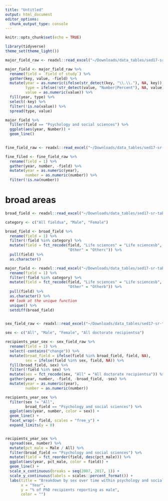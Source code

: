 ```yaml
---
title: "Untitled"
output: html_document
editor_options: 
  chunk_output_type: console
---
```


```r
knitr::opts_chunk$set(echo = TRUE)
```

```r
library(tidyverse)
theme_set(theme_light())

major_field_raw <- readxl::read_excel("~/Downloads/data_tables/sed17-sr-tab012.xlsx", skip = 3)

major_field <- major_field_raw %>% 
  rename(field = `Field of study`) %>% 
  gather(key, value, -field) %>% 
  mutate(year = as.numeric(ifelse(str_detect(key, "\\.\\."), NA, key)), 
         type = ifelse(!str_detect(value, "Number|Percent"), NA, value), 
         value = as.numeric(value)) %>%
  fill(year, type) %>% 
  select(-key) %>% 
  filter(!is.na(value)) %>% 
  spread(type, value) 

major_field %>% 
  filter(field == "Psychology and social sciences") %>% 
  ggplot(aes(year, Number)) +
  geom_line()
  
```

```r
fine_field_raw <- readxl::read_excel("~/Downloads/data_tables/sed17-sr-tab013.xlsx", skip = 3) 

fine_filed <- fine_field_raw %>% 
  rename(field = 1) %>% 
  gather(year, number, -field) %>% 
  mutate(year = as.numeric(year), 
         number = as.numeric(number)) %>% 
  filter(!is.na(number))

```

# broad areas
```r
broad_field <- readxl::read_excel("~/Downloads/data_tables/sed17-sr-tab014.xlsx", skip = 4) 

category <- c("All fieldsa", "Male", "Female")

broad_field <- broad_field %>% 
  rename(field = 1) %>% 
  filter(!field %in% category) %>% 
  mutate(field = fct_recode(field, "Life sciences" = "Life sciencesb", 
                            "Other" = "Otherc")) %>% 
  pull(field) %>% 
  as.character()

major_field <- readxl::read_excel("~/Downloads/data_tables/sed17-sr-tab015.xlsx", skip = 3) %>% 
  rename(field = 1) %>% 
  filter(!field %in% category) %>% 
  mutate(field = fct_recode(field, "Life sciences" = "Life sciencesb", 
                            "Other" = "Otherb")) %>% 
  pull(field) %>% 
  as.character() %>% 
  ## look at the unique function
  unique() %>% 
  setdiff(broad_field)
  


```


```r
sex_field_raw <- readxl::read_excel("~/Downloads/data_tables/sed17-sr-tab015.xlsx", skip = 3) 

sex <- c("All", "Male", "Female", "All doctorate recipientsa")

recipients_year_sex <- sex_field_raw %>% 
  rename(field = 1) %>% 
  select(-contains("change")) %>% 
  mutate(broad_field = ifelse(field %in% broad_field, field, NA), 
         sex = ifelse(field %in% sex, field, NA)) %>% 
  fill(broad_field, sex) %>% 
  filter(!field %in% sex) %>% 
  mutate(sex = fct_recode(sex, "All" = "All doctorate recipientsa")) %>% 
  gather(year, number, -field, -broad_field, -sex) %>% 
  mutate(year = as.numeric(year),
         number = as.numeric(number)) 

recipients_year_sex %>% 
  filter(sex != "All", 
         broad_field == "Psychology and social sciences") %>% 
  ggplot(aes(year, number, color = sex)) +
  geom_line() + 
  facet_wrap(~ field, scales = "free_y") +
  expand_limits(y = 0)


recipients_year_sex %>% 
  spread(sex, number) %>% 
  mutate(pct_male = Male / All) %>% 
  filter(broad_field == "Psychology and social sciences") %>% 
  mutate(field = fct_reorder(field, desc(pct_male))) %>% 
  ggplot(aes(year, pct_male, color = field)) + 
  geom_line() +
  scale_x_continuous(breaks = seq(2007, 2017, 1)) +
  scale_y_continuous(labels = scales::percent_format()) +
  labs(title = "Breakdown by sex over time within psychology and social sciences",
       x = "Year", 
       y = "% of PhD recipients reporting as male", 
       color = "")
  
```

